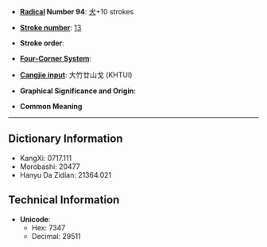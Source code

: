 * '''[[Wiktionary:Chinese radical index| Radical]] Number 94''': [[Wiktionary:Chinese radical index 犬|犬]]+10 strokes

* '''[[Wiktionary:Chinese total strokes index|Stroke number]]''': [[Wiktionary:Chinese total strokes index 13|13]]

* '''Stroke order''': 

* '''[[Wiktionary:Chinese four corner index|Four-Corner System]]''': 

* '''[[Wiktionary:Chinese Cangjie index|Cangjie input]]''': 大竹廿山戈 (KHTUI)

* '''Graphical Significance and Origin''': 

* '''Common Meaning'''

----

== Dictionary Information ==

* KangXi: 0717.111
* Morobashi: 20477
* Hanyu Da Zidian: 21364.021

== Technical Information ==

* '''Unicode''':
** Hex: 7347
** Decimal: 29511